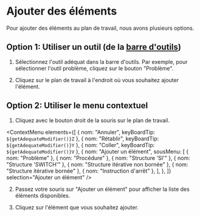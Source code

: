 
# Ajouter des éléments

Pour ajouter des éléments au plan de travail, nous avons plusieurs options.

## Option 1: Utiliser un outil (de la [barre d'outils](../01_bases-interface/02_barre-outils.mdx))

1. Sélectionnez l'outil adéquat dans la barre d'outils. Par exemple, pour sélectionner l'outil problème, cliquez sur le bouton "Problème".

<BarreOutils selection="probleme" />

2. Cliquez sur le plan de travail à l'endroit où vous souhaitez ajouter l'élément.

## Option 2: Utiliser le menu contextuel

1. Cliquez avec le bouton droit de la souris sur le plan de travail.

<ContextMenu
	elements={[
		{ nom: "Annuler", keyBoardTip: `${getAdequateModifier()}Z` },
		{ nom: "Rétablir", keyBoardTip: `${getAdequateModifier()}Y` },
		{ nom: "Coller", keyBoardTip: `${getAdequateModifier()}V` },
		{
			nom: "Ajouter un élément",
			sousMenu: [
				{ nom: "Problème" },
				{ nom: "Procédure" },
				{ nom: "Structure 'SI'" },
				{ nom: "Structure 'SWITCH'" },
				{ nom: "Structure itérative non bornée" },
				{ nom: "Structure itérative bornée" },
				{ nom: "Instruction d'arrêt" },
			],
		},
	]}
	selection="Ajouter un élément"
/>

2. Passez votre souris sur "Ajouter un élément" pour afficher la liste des éléments disponibles.

3. Cliquez sur l'élément que vous souhaitez ajouter.
